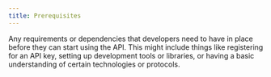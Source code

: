 ```yaml
---
title: Prerequisites
---
```


Any requirements or dependencies that developers need to have in place before they can start using the API. This might include things like registering for an API key, setting up development tools or libraries, or having a basic understanding of certain technologies or protocols.
